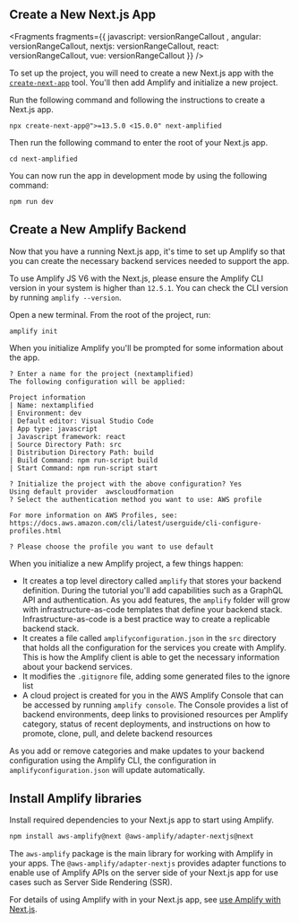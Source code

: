 ## Create a New Next.js App


<Fragments fragments={{  javascript: versionRangeCallout , angular: versionRangeCallout, nextjs: versionRangeCallout, react: versionRangeCallout, vue: versionRangeCallout }} />

To set up the project, you will need to create a new Next.js app with the [`create-next-app`](https://nextjs.org/docs/api-reference/create-next-app) tool. You'll then add Amplify and initialize a new project.

Run the following command and following the instructions to create a Next.js app.

```shellscript
npx create-next-app@">=13.5.0 <15.0.0" next-amplified
```

Then run the following command to enter the root of your Next.js app.

```shellscript
cd next-amplified
```

You can now run the app in development mode by using the following command:

```bash
npm run dev
```

## Create a New Amplify Backend

Now that you have a running Next.js app, it's time to set up Amplify so that you can create the necessary backend services needed to support the app.

<Callout warning>

To use Amplify JS V6 with the Next.js, please ensure the Amplify CLI version in your system is higher than `12.5.1`. You can check the CLI version by running `amplify --version`.

</Callout>

Open a new terminal. From the root of the project, run:

```bash
amplify init
```

When you initialize Amplify you'll be prompted for some information about the app.

```console
? Enter a name for the project (nextamplified)
The following configuration will be applied:

Project information
| Name: nextamplified
| Environment: dev
| Default editor: Visual Studio Code
| App type: javascript
| Javascript framework: react
| Source Directory Path: src
| Distribution Directory Path: build
| Build Command: npm run-script build
| Start Command: npm run-script start

? Initialize the project with the above configuration? Yes
Using default provider  awscloudformation
? Select the authentication method you want to use: AWS profile

For more information on AWS Profiles, see:
https://docs.aws.amazon.com/cli/latest/userguide/cli-configure-profiles.html

? Please choose the profile you want to use default
```

When you initialize a new Amplify project, a few things happen:

- It creates a top level directory called `amplify` that stores your backend definition. During the tutorial you'll add capabilities such as a GraphQL API and authentication. As you add features, the `amplify` folder will grow with infrastructure-as-code templates that define your backend stack. Infrastructure-as-code is a best practice way to create a replicable backend stack.
- It creates a file called `amplifyconfiguration.json` in the `src` directory that holds all the configuration for the services you create with Amplify. This is how the Amplify client is able to get the necessary information about your backend services.
- It modifies the `.gitignore` file, adding some generated files to the ignore list
- A cloud project is created for you in the AWS Amplify Console that can be accessed by running `amplify console`. The Console provides a list of backend environments, deep links to provisioned resources per Amplify category, status of recent deployments, and instructions on how to promote, clone, pull, and delete backend resources

As you add or remove categories and make updates to your backend configuration using the Amplify CLI, the configuration in `amplifyconfiguration.json` will update automatically.

## Install Amplify libraries

Install required dependencies to your Next.js app to start using Amplify.

```bash
npm install aws-amplify@next @aws-amplify/adapter-nextjs@next
```

The `aws-amplify` package is the main library for working with Amplify in your apps. The `@aws-amplify/adapter-nextjs` provides adapter functions to enable use of Amplify APIs on the server side of your Next.js app for use cases such as Server Side Rendering (SSR).

For details of using Amplify with in your Next.js app, see [use Amplify with Next.js](/lib-v1/ssr/nextjs/q/platform/js).
